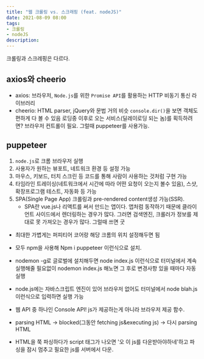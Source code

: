 ```yaml
---
title: "웹 크롤링 vs. 스크래핑 (feat. nodeJS)"
date: 2021-08-09 08:00
tags:
- 크롤링
- nodeJS
description:
---
```


크롤링과 스크레핑은 다르다.

## axios와 cheerio

- axios: 브라우저, `Node.js`를 위한 `Promise API`를 활용하는 HTTP 비동기 통신 라이브러리
- cheerio: HTML parser, jQuery와 문법 거의 비슷
`console.dir()`을 보면 객체도 편하게 다 볼 수 있음
로딩중 이후로 오는 서비스(딜레이로딩 되는 놈)를 획득하려면? 브라우저 컨트롤이 필요. 그럴때 puppeteer를 사용가능.

## puppeteer

1. `node.js`로 크롬 브라우저 실행
2. 사용자가 원하는 뷰포트, 네트워크 환경 등 설정 가능
3. 마우스, 키보드, 터치 스크린 등 코드를 통해 사람이 사용하는 것처럼 구현 가능 
4. 타임라인 트레이싱(네트워크에서 시간에 따라 어떤 요청이 오는지 볼수 있음), 스샷, 확장프로그램 테스트, 자동화 등 가능
5. SPA(Single Page App) 크롤링과 pre-rendered content생성 가능(SSR).
   - SPA란 vue.js나 리액트를 써서 만드는 앱이다. 앱처럼 동작하기 때문에 클라이언트 사이드에서 렌더링하는 경우가 많다. 
   그러면 검색엔진, 크롤러가 정보를 제대로 못 가져오는 경우가 많다. 그럴때 쓰면 굿

- 최대한 가볍게는 퍼피티어 코어랑 해당 크롬의 위치 설정해두면 됨

- 모두 npm을 사용해 Npm i puppeteer 이런식으로 설치.
- nodemon -g로 글로벌에 설치해두면 node index.js 이런식으로 터미널에서 계속 실행해줄 필요없이 nodemon index.js 해노면 그 후로 변경사항 있을 때마다 자동 실행


- node.js에는 자바스크립트 엔진이 있어 브라우저 없어도 터미널에서 node blah.js 이런식으로 입력하면 실행 가능
- 웹 API 중 하나인 Console API! js가 제공하는게 아니라 브라우저 제공 함수.
- parsing HTML -> blocked(그동안 fetching js&executing js) -> 다시 parsing HTML

- HTML을 쭉 파싱하다가 script 태그가 나오면 '오 이 js를 다운받아야하네'하고 파싱을 잠시 멈추고 필요한 js를 서버에서 다운.